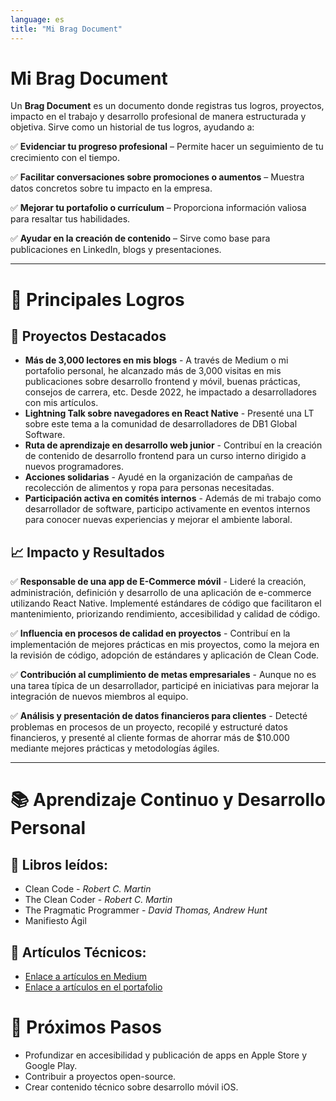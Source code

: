 ```yaml
---
language: es
title: "Mi Brag Document"
---
```


# Mi Brag Document

Un **Brag Document** es un documento donde registras tus logros, proyectos, impacto en el trabajo y desarrollo profesional de manera estructurada y objetiva. Sirve como un historial de tus logros, ayudando a:

✅ **Evidenciar tu progreso profesional** – Permite hacer un seguimiento de tu crecimiento con el tiempo.

✅ **Facilitar conversaciones sobre promociones o aumentos** – Muestra datos concretos sobre tu impacto en la empresa.

✅ **Mejorar tu portafolio o currículum** – Proporciona información valiosa para resaltar tus habilidades.

✅ **Ayudar en la creación de contenido** – Sirve como base para publicaciones en LinkedIn, blogs y presentaciones.

---

# 🚀 Principales Logros
## 🔹 Proyectos Destacados
- **Más de 3,000 lectores en mis blogs** - A través de Medium o mi portafolio personal, he alcanzado más de 3,000 visitas en mis publicaciones sobre desarrollo frontend y móvil, buenas prácticas, consejos de carrera, etc. Desde 2022, he impactado a desarrolladores con mis artículos.
- **Lightning Talk sobre navegadores en React Native** - Presenté una LT sobre este tema a la comunidad de desarrolladores de DB1 Global Software.
- **Ruta de aprendizaje en desarrollo web junior** - Contribuí en la creación de contenido de desarrollo frontend para un curso interno dirigido a nuevos programadores.
- **Acciones solidarias** - Ayudé en la organización de campañas de recolección de alimentos y ropa para personas necesitadas.
- **Participación activa en comités internos** - Además de mi trabajo como desarrollador de software, participo activamente en eventos internos para conocer nuevas experiencias y mejorar el ambiente laboral.

## 📈 Impacto y Resultados
✅ **Responsable de una app de E-Commerce móvil** - Lideré la creación, administración, definición y desarrollo de una aplicación de e-commerce utilizando React Native. Implementé estándares de código que facilitaron el mantenimiento, priorizando rendimiento, accesibilidad y calidad de código.

✅ **Influencia en procesos de calidad en proyectos** - Contribuí en la implementación de mejores prácticas en mis proyectos, como la mejora en la revisión de código, adopción de estándares y aplicación de Clean Code.

✅ **Contribución al cumplimiento de metas empresariales** - Aunque no es una tarea típica de un desarrollador, participé en iniciativas para mejorar la integración de nuevos miembros al equipo.

✅ **Análisis y presentación de datos financieros para clientes** - Detecté problemas en procesos de un proyecto, recopilé y estructuré datos financieros, y presenté al cliente formas de ahorrar más de $10.000 mediante mejores prácticas y metodologías ágiles.

---

# 📚 Aprendizaje Continuo y Desarrollo Personal
## 📖 Libros leídos:
- Clean Code - *Robert C. Martin*
- The Clean Coder - *Robert C. Martin*
- The Pragmatic Programmer - *David Thomas, Andrew Hunt*
- Manifiesto Ágil

## 📝 Artículos Técnicos:
- <a href="https://medium.com/@andreluizhillerv" target="_blank">Enlace a artículos en Medium</a>
- <a href="https://andreluizv.dev.br/blog/latest" target="_blank">Enlace a artículos en el portafolio</a>

# 🎯 Próximos Pasos
- Profundizar en accesibilidad y publicación de apps en Apple Store y Google Play.
- Contribuir a proyectos open-source.
- Crear contenido técnico sobre desarrollo móvil iOS.
